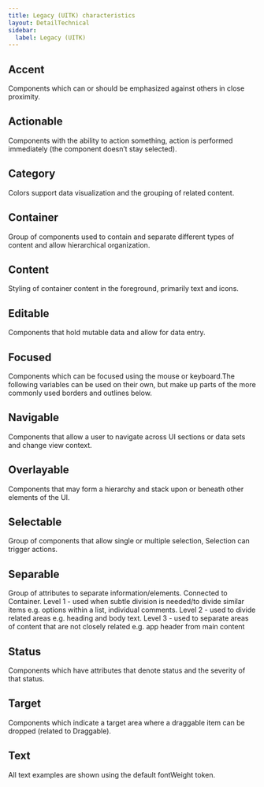 ```yaml
---
title: Legacy (UITK) characteristics
layout: DetailTechnical
sidebar:
  label: Legacy (UITK)
---
```


## Accent

Components which can or should be emphasized against others in close proximity.

<CharacteristicsTokenTable themeNext={false} group="accent" />

## Actionable

Components with the ability to action something, action is performed immediately (the component doesn’t stay selected).

<CharacteristicsTokenTable themeNext={false} group="actionable" />

## Category

Colors support data visualization and the grouping of related content.

<CharacteristicsTokenTable themeNext={false} group="category" />

## Container

Group of components used to contain and separate different types of content and allow hierarchical organization.

<CharacteristicsTokenTable themeNext={false} group="container" />

## Content

Styling of container content in the foreground, primarily text and icons.

<CharacteristicsTokenTable themeNext={false} group="content" />

## Editable

Components that hold mutable data and allow for data entry.

<CharacteristicsTokenTable themeNext={false} group="editable" />

## Focused

Components which can be focused using the mouse or keyboard.The following variables can be used on their own, but make up parts of the more commonly used borders and outlines below.

<CharacteristicsTokenTable themeNext={false} group="focused" />

## Navigable

Components that allow a user to navigate across UI sections or data sets and change view context.

<CharacteristicsTokenTable themeNext={false} group="navigable" />

## Overlayable

Components that may form a hierarchy and stack upon or beneath other elements of the UI.

<CharacteristicsTokenTable themeNext={false} group="overlayable" />

## Selectable

Group of components that allow single or multiple selection, Selection can trigger actions.

<CharacteristicsTokenTable themeNext={false} group="selectable" />

## Separable

Group of attributes to separate information/elements. Connected to Container. Level 1 - used when subtle division is needed/to divide similar items e.g. options within a list, individual comments. Level 2 - used to divide related areas e.g. heading and body text. Level 3 - used to separate areas of content that are not closely related e.g. app header from main content

<CharacteristicsTokenTable themeNext={false} group="separable" />

## Status

Components which have attributes that denote status and the severity of that status.

<CharacteristicsTokenTable themeNext={false} group="status" />

## Target

Components which indicate a target area where a draggable item can be dropped (related to Draggable).

<CharacteristicsTokenTable themeNext={false} group="target" />

## Text

All text examples are shown using the default fontWeight token.

<CharacteristicsTokenTable themeNext={false} group="text" />
